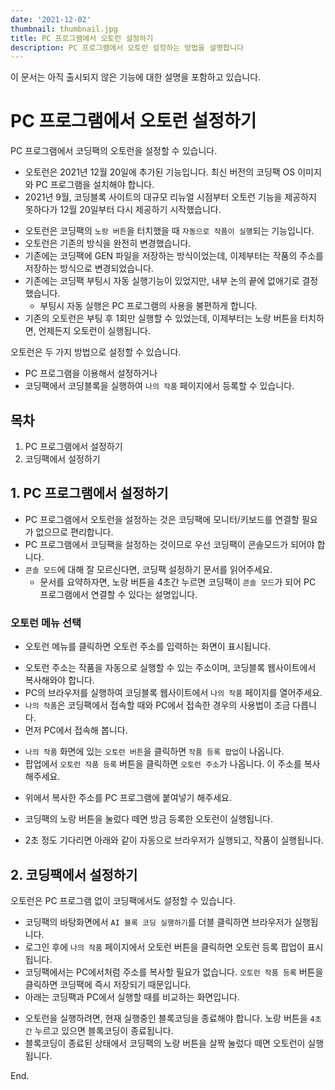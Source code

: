 ```yaml
---
date: '2021-12-02'
thumbnail: thumbnail.jpg
title: PC 프로그램에서 오토런 설정하기
description: PC 프로그램에서 오토런 설정하는 방법을 설명합니다
---
```


이 문서는 아직 출시되지 않은 기능에 대한 설명을 포함하고 있습니다.

# PC 프로그램에서 오토런 설정하기

<MdxTextBox>
    <Box sx={{color:'secondary.main', fontWeight:600, mb:1}}>
        PC 프로그램에서 코딩팩의 오토런을 설정할 수 있습니다.
    </Box>
    <ul>
        <li>오토런은 2021년 12월 20일에 추가된 기능입니다. 최신 버전의 코딩팩 OS 이미지와 PC 프로그램을 설치해야 합니다.</li>
        <li>2021년 9월, 코딩블록 사이트의 대규모 리뉴얼 시점부터 오토런 기능을 제공하지 못하다가 12월 20일부터 다시 제공하기 시작했습니다.</li>
    </ul>
</MdxTextBox>

- 오토런은 코딩팩의 `노랑 버튼`을 터치했을 때 `자동으로 작품이 실행`되는 기능입니다.
- 오토런은 기존의 방식을 완전히 변경했습니다. 
- 기존에는 코딩팩에 GEN 파일을 저장하는 방식이었는데, 이제부터는 작품의 주소를 저장하는 방식으로 변경되었습니다.
- 기존에는 코딩팩 부팅시 자동 실행기능이 있었지만, 내부 논의 끝에 없애기로 결정했습니다.
    - 부팅시 자동 실행은 PC 프로그램의 사용을 불편하게 합니다.
- 기존의 오토런은 부팅 후 1회만 실행할 수 있었는데, 이제부터는 노랑 버튼을 터치하면, 언제든지 오토런이 실행됩니다.

오토런은 두 가지 방법으로 설정할 수 있습니다. 
- PC 프로그램을 이용해서 설정하거나 
- 코딩팩에서 코딩블록을 실행하여 `나의 작품` 페이지에서 등록할 수 있습니다.

## 목차
1. PC 프로그램에서 설정하기
1. 코딩팩에서 설정하기


## 1. PC 프로그램에서 설정하기

- PC 프로그램에서 오토런을 설정하는 것은 코딩팩에 모니터/키보드를 연결할 필요가 없으므로 편리합니다.
- PC 프로그램에서 코딩팩을 설정하는 것이므로 우선 코딩팩이 콘솔모드가 되어야 합니다.
- `콘솔 모드`에 대해 잘 모르신다면, <PostLink postId="hw-pc-how-to-codingpack-setup">코딩팩 설정하기</PostLink> 문서를 읽어주세요.
    - 문서를 요약하자면, 노랑 버튼을 4초간 누르면 코딩팩이 `콘솔 모드`가 되어 PC 프로그램에서 연결할 수 있다는 설명입니다.

### 오토런 메뉴 선택

<MdxImageView src="/images/hw-pc/codingpack_autorun1.png" caption="PC의 오토런 메뉴"/>

- 오토런 메뉴를 클릭하면 오토런 주소를 입력하는 화면이 표시됩니다.

<MdxImageView src="/images/hw-pc/codingpack_autorun2.png" caption="PC의 오토런 메뉴"/>

- 오토런 주소는 작품을 자동으로 실행할 수 있는 주소이며, 코딩블록 웹사이트에서 복사해와야 합니다.
- PC의 브라우저를 실행하여 코딩블록 웹사이트에서 `나의 작품` 페이지를 열어주세요.
- `나의 작품`은 코딩팩에서 접속할 때와 PC에서 접속한 경우의 사용법이 조금 다릅니다.
- 먼저 PC에서 접속해 봅니다.

<MdxImageView src="/images/hw-pc/codingpack_autorun3.png" caption="코딩블록 사이트의 나의 작품 메뉴"/>

- `나의 작품` 화면에 있는 `오토런 버튼`을 클릭하면 `작품 등록 팝업`이 나옵니다.
- 팝업에서 `오토런 작품 등록` 버튼을 클릭하면 `오토런 주소`가 나옵니다. 이 주소를 복사해주세요.

<MdxImageView src="/images/hw-pc/codingpack_autorun4.png" caption="PC의 오토런 메뉴"/>

- 위에서 복사한 주소를 PC 프로그램에 붙여넣기 해주세요.

<MdxImageView src="/images/hw-pc/codingpack_autorun5.png" caption="PC의 오토런 메뉴"/>

- 코딩팩의 노랑 버튼을 눌렀다 떼면 방금 등록한 오토런이 실행됩니다.

<MdxImageView src="/images/hw-pc/codingpack_autorun6.png" caption="노랑 버튼을 살짝 눌렀다 떼기"/>

- 2초 정도 기다리면 아래와 같이 자동으로 브라우저가 실행되고, 작품이 실행됩니다.

<MdxImageView src="/images/hw-pc/codingpack_autorun7.png" caption="오토런이 실행된 상태"/>

## 2. 코딩팩에서 설정하기
<MdxTextBox>
    <Box sx={{color:'secondary.main', fontWeight:600, mb:1}}>
        오토런은 PC 프로그램 없이 코딩팩에서도 설정할 수 있습니다.
    </Box>
</MdxTextBox>

- 코딩팩의 바탕화면에서 `AI 블록 코딩 실행하기`를 더블 클릭하면 브라우저가 실행됩니다.
- 로그인 후에 `나의 작품` 페이지에서 오토런 버튼을 클릭하면 오토런 등록 팝업이 표시됩니다.
- 코딩팩에서는 PC에서처럼 주소를 복사할 필요가 없습니다. `오토런 작품 등록` 버튼을 클릭하면 코딩팩에 즉시 저장되기 때문입니다.
- 아래는 코딩팩과 PC에서 실행할 때를 비교하는 화면입니다.

<MdxImageView src="/images/hw-pc/codingpack_autorun8.png" caption="코딩팩에서는 오토런이 실행된 상태"/>

- 오토런을 실행하려면, 현재 실행중인 블록코딩을 종료해야 합니다. 노랑 버튼을 `4초간` 누르고 있으면 블록코딩이 종료됩니다.
- 블록코딩이 종료된 상태에서 코딩팩의 노랑 버튼을 살짝 눌렀다 떼면 오토런이 실행됩니다.

End.
